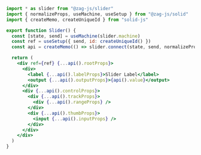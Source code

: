 ```jsx
import * as slider from "@zag-js/slider"
import { normalizeProps, useMachine, useSetup } from "@zag-js/solid"
import { createMemo, createUniqueId } from "solid-js"

export function Slider() {
  const [state, send] = useMachine(slider.machine)
  const ref = useSetup({ send, id: createUniqueId() })
  const api = createMemo(() => slider.connect(state, send, normalizeProps))

  return (
    <div ref={ref} {...api().rootProps}>
      <div>
        <label {...api().labelProps}>Slider Label</label>
        <output {...api().outputProps}>{api().value}</output>
      </div>
      <div {...api().controlProps}>
        <div {...api().trackProps}>
          <div {...api().rangeProps} />
        </div>
        <div {...api().thumbProps}>
          <input {...api().inputProps} />
        </div>
      </div>
    </div>
  )
}
```
